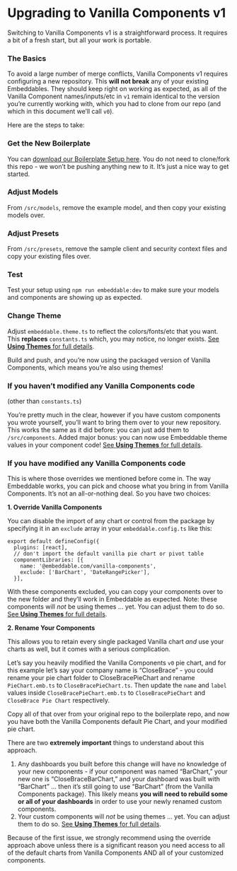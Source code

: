 # Upgrading to Vanilla Components v1

Switching to Vanilla Components v1 is a straightforward process. It requires a bit of a fresh start, but all your work is portable.

### The Basics

To avoid a large number of merge conflicts, Vanilla Components v1 requires configuring a new repository. This **will not break** any of your existing Embeddables. They should keep right on working as expected, as all of the Vanilla Component names/inputs/etc in `v1` remain identical to the version you’re currently working with, which you had to clone from our repo (and which in this document we’ll call `v0`).

Here are the steps to take:

<Steps>

### Get the New Boilerplate

You can [download our Boilerplate Setup here](https://github.com/embeddable-hq/embeddable-boilerplate). You do not need to clone/fork this repo - we won’t be pushing anything new to it. It’s just a nice way to get started.

### Adjust Models

From `/src/models`, remove the example model, and then copy your existing models over.

### Adjust Presets

From `/src/presets`, remove the sample client and security context files and copy your existing files over.

### Test

Test your setup using `npm run embeddable:dev` to make sure your models and components are showing up as expected.

### Change Theme

Adjust `embeddable.theme.ts` to reflect the colors/fonts/etc that you want. This **replaces** `constants.ts` which, you may notice, no longer exists. [See **Using Themes** for full details](theming).
</Steps>

Build and push, and you’re now using the packaged version of Vanilla Components, which means you’re also using themes!

### If you haven’t modified any Vanilla Components code

(other than `constants.ts`)

You’re pretty much in the clear, however if you have custom components you wrote yourself, you’ll want to bring them over to your new repository. This works the same as it did before: you can just add them to `/src/components`. Added major bonus: you can now use Embeddable theme values in your component code! [See **Using Themes** for full details](theming).

### If you have modified any Vanilla Components code

This is where those overrides we mentioned before come in. The way Embeddable works, you can pick and choose what you bring in from Vanilla Components. It’s not an all-or-nothing deal. So you have two choices:

**1. Override Vanilla Components**

You can disable the import of any chart or control from the package by specifying it in an `exclude` array in your `embeddable.config.ts` like this:

```tsx
export default defineConfig({
  plugins: [react],
  // don't import the default vanilla pie chart or pivot table
  componentLibraries: [{
    name: '@embeddable.com/vanilla-components',
    exclude: ['BarChart', 'DateRangePicker'],
  }],
```

With these components excluded, you can copy your components over to the new folder and they’ll work in Embeddable as expected. Note: these components will *not* be using themes … yet. You can adjust them to do so. [See **Using Themes** for full details](theming).

**2. Rename Your Components**

This allows you to retain every single packaged Vanilla chart *and* use your charts as well, but it comes with a serious complication.

Let’s say you heavily modified the Vanilla Components `v0` pie chart, and for this example let’s say your company name is “CloseBrace” - you could rename your pie chart folder to CloseBracePieChart and rename `PieChart.emb.ts` to `CloseBracePieChart.ts`. Then update the `name` and `label` values inside `CloseBracePieChart.emb.ts` to `CloseBracePieChart` and `CloseBrace Pie Chart` respectively.

Copy all of that over from your original repo to the boilerplate repo, and now you have both the Vanilla Components default Pie Chart, and your modified pie chart.

There are two **extremely important** things to understand about this approach.

1. Any dashboards you built before this change will have no knowledge of your new components - if your component was named “BarChart,” your new one is “CloseBraceBarChart,” and your dashboard was built with “BarChart” … then it’s still going to use “BarChart” (from the Vanilla Components package). This likely means **you will need to rebuild some or all of your dashboards** in order to use your newly renamed custom components.
2. Your custom components will *not* be using themes … yet. You can adjust them to do so. [See **Using Themes** for full details](theming).

Because of the first issue, we strongly recommend using the override approach above unless there is a significant reason you need access to all of the default charts from Vanilla Components AND all of your customized components.